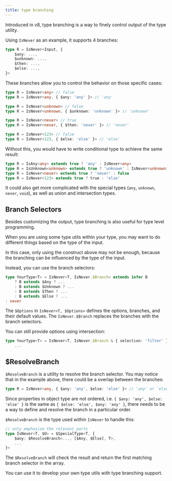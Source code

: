 ```yaml
---
title: type branching
---
```


Introduced in v8,
type branching is a way to finely control output of the type utility.

Using `IsNever` as an example, it supports 4 branches:

```ts
type R = IsNever<Input, {
	$any: ...,
	$unknown: ...,
	$then: ...,
	$else: ...,
}>
```

These branches allow you to control the behavior on those specific cases:

```ts
type R = IsNever<any> // false
type R = IsNever<any, { $any: 'any' }> // 'any'

type R = IsNever<unknown> // false
type R = IsNever<unknown, { $unknown: 'unknown' }> // 'unknown'

type R = IsNever<never> // true
type R = IsNever<never, { $then: 'never' }> // 'never'

type R = IsNever<123> // false
type R = IsNever<123, { $else: 'else' }> // 'else'
```

Without this, you would have to write conditional type to achieve the same result:

```ts
type R = IsAny<any> extends true ? 'any' : IsNever<any>
type R = IsUnknown<unknown> extends true ? 'unknown' : IsNever<unknown>
type R = IsNever<never> extends true ? 'never' : false
type R = IsNever<123> extends true ? true : 'else'
```

It could also get more complicated with the special types (`any`, `unknown`, `never`, `void`),
as well as union and intersection types.

## Branch Selectors

Besides customizing the output,
type branching is also useful for type level programming.

When you are using some type utils within your type,
you may want to do different things based on the type of the input.

In this case, only using the construct above may not be enough,
because the branching can be influenced by the type of the input.

Instead, you can use the branch selectors:

```ts
type YourType<T> = IsNever<T, IsNever.$Branch> extends infer B
	? B extends $Any ? ...
	: B extends $Unknown ? ...
	: B extends $Then ? ...
	: B extends $Else ? ...
: never
```

The `$Options` in `IsNever<T, $Options>` defines the options, branches, and their default values.
The `IsNever.$Branch` replaces the branches with the branch selectors.

You can still provide options using intersection:

```ts
type YourType<T> = IsNever<T, IsNever.$Branch & { selection: 'filter' }> extends infer B
	...
```

## $ResolveBranch

`$ResolveBranch` is a utility to resolve the branch selector.
You may notice that in the example above,
there could be a overlap between the branches:

```ts
type R = IsNever<any, { $any: 'any', $else: 'else' }> // 'any' or `else`?
```

Since properties in object type are not ordered,
i.e. `{ $any: 'any', $else: 'else' }` is the same as `{ $else: 'else', $any: 'any' }`,
there needs to be a way to define and resolve the branch in a particular order.

`$ResolveBranch` is the type used within `IsNever` to handle this:

```ts
// only emphasize the relevant parts
type IsNever<T, $O> = $SpecialType<T, {
	$any: $ResolveBranch<..., [$Any, $Else], T>,
	...
}>
```

The `$ResolveBranch` will check the result and return the first matching branch selector in the array.

You can use it to develop your own type utils with type branching support.

